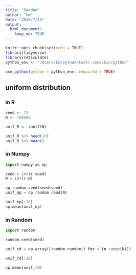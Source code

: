```yaml
---
title: "Random"
author: "km"
date: "2019/7/19"
output: 
  html_document: 
    keep_md: TRUE
---
```


```r
knitr::opts_chunk$set(echo = TRUE)
library(tidyverse)
library(reticulate)
python_env <- "/Users/km/python/test/.venv/bin/python"

use_python(python = python_env, required = TRUE)
```


## uniform distribution

### in R

```r
seed <- 71
N <- 100000

unif_R <- runif(N)

unif_R %>% head(10)
unif_R %>% mean()
```


### in Numpy

```python
import numpy as np

seed = int(r.seed)
N = int(r.N)

np.random.seed(seed=seed)
unif_np = np.random.rand(N)

unif_np[:10]
np.mean(unif_np)
```

### in Random

```python
import random

random.seed(seed)

unif_rd = np.array([random.random() for i in range(N)])

unif_rd[:10]

np.mean(unif_rd)
```

